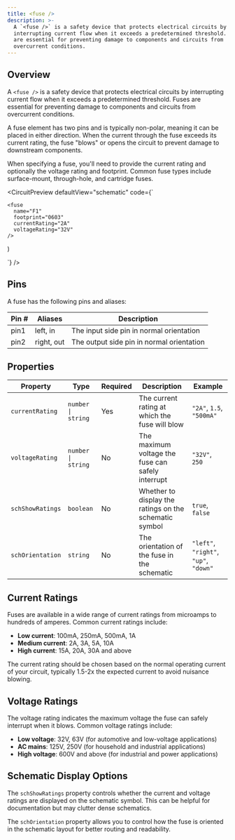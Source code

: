 ```yaml
---
title: <fuse />
description: >-
  A `<fuse />` is a safety device that protects electrical circuits by 
  interrupting current flow when it exceeds a predetermined threshold. Fuses
  are essential for preventing damage to components and circuits from
  overcurrent conditions.
---
```


## Overview

A `<fuse />` is a safety device that protects electrical circuits by interrupting current flow when it exceeds a predetermined threshold. Fuses are essential for preventing damage to components and circuits from overcurrent conditions.

A fuse element has two pins and is typically non-polar, meaning it can be placed in either direction. When the current through the fuse exceeds its current rating, the fuse "blows" or opens the circuit to prevent damage to downstream components.

When specifying a fuse, you'll need to provide the current rating and optionally the voltage rating and footprint. Common fuse types include surface-mount, through-hole, and cartridge fuses.


<CircuitPreview
  defaultView="schematic"
  code={`

    <fuse
      name="F1"
      footprint="0603"
      currentRating="2A"
      voltageRating="32V"
    />
)

  `}
/>

## Pins

A fuse has the following pins and aliases:

| Pin # | Aliases | Description |
| ---------- | ------- | ----------- |
| pin1 | left, in | The input side pin in normal orientation |
| pin2 | right, out | The output side pin in normal orientation |

## Properties

| Property | Type | Required | Description | Example |
| -------- | ---- | -------- | ----------- | ------- |
| `currentRating` | `number \| string` | Yes | The current rating at which the fuse will blow | `"2A"`, `1.5`, `"500mA"` |
| `voltageRating` | `number \| string` | No | The maximum voltage the fuse can safely interrupt | `"32V"`, `250` |
| `schShowRatings` | `boolean` | No | Whether to display the ratings on the schematic symbol | `true`, `false` |
| `schOrientation` | `string` | No | The orientation of the fuse in the schematic | `"left"`, `"right"`, `"up"`, `"down"` |

## Current Ratings

Fuses are available in a wide range of current ratings from microamps to hundreds of amperes. Common current ratings include:

- **Low current**: 100mA, 250mA, 500mA, 1A
- **Medium current**: 2A, 3A, 5A, 10A
- **High current**: 15A, 20A, 30A and above

The current rating should be chosen based on the normal operating current of your circuit, typically 1.5-2x the expected current to avoid nuisance blowing.

## Voltage Ratings

The voltage rating indicates the maximum voltage the fuse can safely interrupt when it blows. Common voltage ratings include:

- **Low voltage**: 32V, 63V (for automotive and low-voltage applications)
- **AC mains**: 125V, 250V (for household and industrial applications)
- **High voltage**: 600V and above (for industrial and power applications)

## Schematic Display Options

The `schShowRatings` property controls whether the current and voltage ratings are displayed on the schematic symbol. This can be helpful for documentation but may clutter dense schematics.

The `schOrientation` property allows you to control how the fuse is oriented in the schematic layout for better routing and readability.

